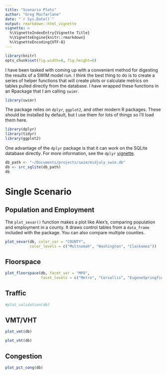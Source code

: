 ```yaml
---
title: "Scenario Plots"
author: "Greg Macfarlane"
date: "`r Sys.Date()`"
output: rmarkdown::html_vignette
vignette: >
  %\VignetteIndexEntry{Vignette Title}
  %\VignetteEngine{knitr::rmarkdown}
  %\VignetteEncoding{UTF-8}
---
```

```r
library(knitr)
opts_chunk$set(fig.width=8, fig.height=6)
```

I have been tasked with coming up with a convenient method for digesting the 
results of a SWIM model run. I think the best thing to do is to create a series
of helper functions that will create plots or calculate metrics on tables pulled
directly from the database. I have wrapped these functions in an Rpackage that
I am calling `swimr`. 


```r
library(swimr)
```

The package relies on `dplyr`, `ggplot2`, and other modern R packages. These
should be installed by default, but I use them for lots of things so I'll load
them here.

```r
library(dplyr)
library(tidyr)
library(ggplot2)
```

One advantage of the `dplyr` package is that it can work on the SQLite database
directly. For more information, see the `dplyr`
[vignette](http://cran.r-project.org/web/packages/dplyr/vignettes/databases.html).

```r
db_path <- "~/Documents/projects/swim/midjuly_swim.db"
db <- src_sqlite(db_path)
db
```

# Single Scenario

## Population and Employment

The `plot_sevar()` function makes a plot like Alex's, comparing population and 
employment in a county. It draws control tables from a `data_frame` included
with the package. You can also compare multiple counties.


```r
plot_sevar(db, color_var = "COUNTY", 
           color_levels = c("Multnomah", "Washington", "Clackamas"))
```

## Floorspace

```r
plot_floorspace(db, facet_var = "MPO", 
                facet_levels = c("Metro", "Corvallis", "EugeneSpringfield"))

```

## Traffic

```r
#plot_validation(db)
```


## VMT/VHT
```r
plot_vmt(db)
```

```r
plot_vht(db)
```

## Congestion
```r
plot_pct_cong(db)
```


